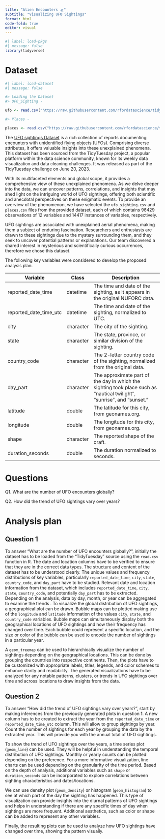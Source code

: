 ```yaml
---
title: "Alien Encounters 🛸"
subtitle: "Visualizing UFO Sightings"
format: html
code-fold: true
editor: visual
---
```


```r
#| label: load-pkgs
#| message: false
library(tidyverse)
```

# Dataset

```r
#| label: load-dataset
#| message: false

#> Loading the Dataset 
#> UFO_Sighting - 

ufo <- read.csv("https://raw.githubusercontent.com/rfordatascience/tidytuesday/master/data/2023/2023-06-20/ufo_sightings.csv")

#> Places - 

places <- read.csv("https://raw.githubusercontent.com/rfordatascience/tidytuesday/master/data/2023/2023-06-20/places.csv")

```

The [UFO sightings Dataset](https://github.com/rfordatascience/tidytuesday/tree/master/data/2023/2023-06-20) is a rich collection of reports documenting encounters with unidentified flying objects (UFOs). Comprising diverse attributes, it offers valuable insights into these unexplained phenomena. This dataset has been sourced from the TidyTuesday project, a popular platform within the data science community, known for its weekly data visualization and data cleaning challenges. It was released as part of the TidyTuesday challenge on June 20, 2023.

With its multifaceted elements and global scope, it provides a comprehensive view of these unexplained phenomena. As we delve deeper into the data, we can uncover patterns, correlations, and insights that may shed light on the intriguing world of UFO sightings, offering both scientific and anecdotal perspectives on these enigmatic events. To provide an overview of the phenomenon, we have selected the `ufo_sighting.csv` and `places.csv` files from the provided dataset, each of which contains 96429 observations of 12 variables and 14417 instances of variables, respectively.

UFO sightings are associated with unexplained aerial phenomena, making them a subject of enduring fascination. Researchers and enthusiasts are drawn to these sightings due to the mystery surrounding them, and they seek to uncover potential patterns or explanations. Our team discovered a shared interest in mysterious and scientifically curious occurrences, therefore we chose this dataset.

The following key variables were considered to develop the proposed analysis plan.

| Variable               | Class     | Description                                                                                                            |
|------------|------------|------------------------------------------------|
| reported_date_time     | datetime  | The time and date of the sighting, as it appears in the original NUFORC data.                                          |
| reported_date_time_utc | datetime  | The time and date of the sighting, normalized to UTC.                                                                  |
| city                   | character | The city of the sighting.                                                                                              |
| state                  | character | The state, province, or similar division of the sighting.                                                              |
| country_code           | character | The 2-letter country code of the sighting, normalized from the original data.                                          |
| day_part               | character | The approximate part of the day in which the sighting took place such as "nautical twilight", "sunrise", and "sunset." |
| latitude               | double    | The latitude for this city, from geonames.org.                                                                         |
| longitude              | double    | The longitude for this city, from geonames.org.                                                                        |
| shape                  | character | The reported shape of the craft.                                                                                       |
| duration_seconds       | double    | The duration normalized to seconds.                                                                                    |

# Questions

Q1. What are the number of UFO encounters globally?

Q2. How did the trend of UFO sightings vary over years?

# Analysis plan

## Question 1

To answer "What are the number of UFO encounters globally?", initially the dataset has to be loaded from the "TidyTuesday" source using the `read.csv` function in R. The date and location columns have to be verified to ensure that they are in the correct data types. The structure and content of the dataset has to be understood clearly. The unique values and frequency distributions of key variables, particularly `reported_date_time`, `city`, `state`, `country_code`, and `day_part` have to be studied. Relevant date and location information from the dataset, which includes `reported_date_time`, `city`, `state`, `country_code`, and potentially `day_part` has to be extracted. Depending on the analysis, data by day, month, or year can be aggregated to examine the trends . To visualize the global distribution of UFO sightings, a geographical plot can be drawn. Bubble maps can be plotted making use of the `longitude` and `latitude` information of the values `city`, `state`, and `country_code` variables. Bubble maps can simultaneously display both the geographical locations of UFO sightings and how their frequency has changed over time. Each bubble could represent a specific location, and the size or color of the bubble can be used to encode the number of sightings in a particular year.\

A `geom_treemap` can be used to hierarchically visualize the number of sightings depending on the geographical locations. This can be done by grouping the countries into respective continents. Then, the plots have to be customized with appropriate labels, titles, legends, and color schemes to enhance clarity and readability. The generated visualizations have to be analyzed for any notable patterns, clusters, or trends in UFO sightings over time and across locations to draw insights from the data.

## Question 2

To answer "How did the trend of UFO sightings vary over years?", start by making inferences from the previously generated plots in question 1. A new column has to be created to extract the year from the `reported_date_time` or `reported_date_time_utc` column. This will allow to group sightings by year. Count the number of sightings for each year by grouping the data by the extracted year. This will provide you with the annual total of UFO sightings.\

To show the trend of UFO sightings over the years, a time series plot (`geom_line`) can be used. They will be helpful in understanding the temporal distribution of UFO sightings. Monthly or yearly counts can be plotted depending on the preference. For a more informative visualization, line charts can be used depending on the granularity of the time period. Based on the depth of analysis, additional variables such as `shape` or `duration_seconds` can be incorporated to explore correlations between sighting characteristics and dates/locations.\

We can use density plot (`geom_density`) or histogram (`geom_histogram`) to see at which part of the day the sighting has happened. This type of visualization can provide insights into the diurnal patterns of UFO sightings and helps in understanding if there are any specific times of day when sightings are more frequent. Additional aesthetics, such as color or shape can be added to represent any other variables.\

Finally, the resulting plots can be used to analyze how UFO sightings have changed over time, showing the pattern visually.
